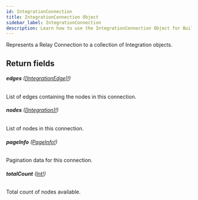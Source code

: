 ```yaml
---
id: IntegrationConnection
title: IntegrationConnection Object
sidebar_label: IntegrationConnection
description: Learn how to use the IntegrationConnection Object for Builder's API.
---
```


Represents a Relay Connection to a collection of Integration objects.

## Return fields

###### <b>edges</b> ([[IntegrationEdge]!](/composer/builder/api/schema/object/IntegrationEdge.mdx))

List of edges containing the nodes in this connection.

###### <b>nodes</b> ([[Integration]!](/composer/builder/api/schema/object/Integration.mdx))

List of nodes in this connection.

###### <b>pageInfo</b> ([PageInfo!](/composer/builder/api/schema/object/PageInfo.mdx))

Pagination data for this connection.

###### <b>totalCount</b> ([Int!](/composer/builder/api/schema/scalar/Int.mdx))

Total count of nodes available.
